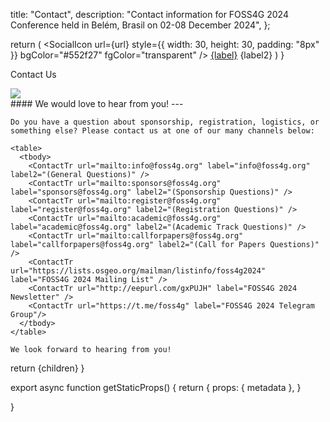 

  title: "Contact",
  description: "Contact information for FOSS4G 2024 Conference held in Belém, Brasil on 02-08 December 2024",
};

  return (
    <tr>
      <td className="p-2">
        <SocialIcon
          url={url}
          style={{ width: 30, height: 30, padding: "8px" }}
          bgColor="#552f27"
          fgColor="transparent"
        />
      </td>
      <td>
        <a href={url} target="_blank" className="non-standard text-f4g_red underline underline-offset-4">{label}</a> {label2}
      </td>
    </tr>
  )
}

<Heading bubble>Contact Us</Heading>

<div className="grid grid-cols-1 sm:grid-cols-2 gap-4">
  <div>
    <Image placeholder="blur" src={Volunteers} className=" rounded-lg "/>
  </div>
  <div>
    #### We would love to hear from you!
    ---

    Do you have a question about sponsorship, registration, logistics, or something else? Please contact us at one of our many channels below:

    <table>
      <tbody>
        <ContactTr url="mailto:info@foss4g.org" label="info@foss4g.org" label2="(General Questions)" />
        <ContactTr url="mailto:sponsors@foss4g.org" label="sponsors@foss4g.org" label2="(Sponsorship Questions)" />
        <ContactTr url="mailto:register@foss4g.org" label="register@foss4g.org" label2="(Registration Questions)" />
        <ContactTr url="mailto:academic@foss4g.org" label="academic@foss4g.org" label2="(Academic Track Questions)" />
        <ContactTr url="mailto:callforpapers@foss4g.org" label="callforpapers@foss4g.org" label2="(Call for Papers Questions)" />
        <ContactTr url="https://lists.osgeo.org/mailman/listinfo/foss4g2024" label="FOSS4G 2024 Mailing List" />
        <ContactTr url="http://eepurl.com/gxPUJH" label="FOSS4G 2024 Newsletter" />
        <ContactTr url="https://t.me/foss4g" label="FOSS4G 2024 Telegram Group"/>
      </tbody>
    </table>

    We look forward to hearing from you!

  </div>
</div>

  return <MdxLayout metadata={metadata}>{children}</MdxLayout>
}

export async function getStaticProps() {
  return {
    props: {
      metadata
    },
  }

}
